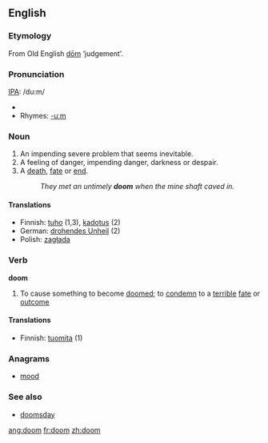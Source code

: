 {{see|Doom}}

==English==

===Etymology===
From Old English [[dom|dōm]] ‘judgement’.

===Pronunciation===
[[IPA]]: /du:m/
*{{audio|en-us-doom.ogg|Audio (US)}}
*Rhymes: [[Rhymes:English:-uːm|-uːm]]

===Noun===
{{en-noun-reg}}

#An impending severe problem that seems inevitable.
#A feeling of danger, impending danger, darkness or despair.
#A [[death]], [[fate]] or [[end]].
#:''They met an untimely '''doom''' when the mine shaft caved in.''

====Translations====
*Finnish: [[tuho]] (1,3), [[kadotus]] (2)
*German: [[drohendes Unheil]] {{n}} (2)
*Polish: [[zagłada]]

===Verb===
'''doom'''

#To cause something to become [[doomed]]; to [[condemn]] to a [[terrible]] [[fate]] or [[outcome]]

====Translations====
*Finnish: [[tuomita]] (1)

===Anagrams===
*[[mood]]

===See also===
*[[doomsday]]

[[ang:doom]]
[[fr:doom]]
[[zh:doom]]